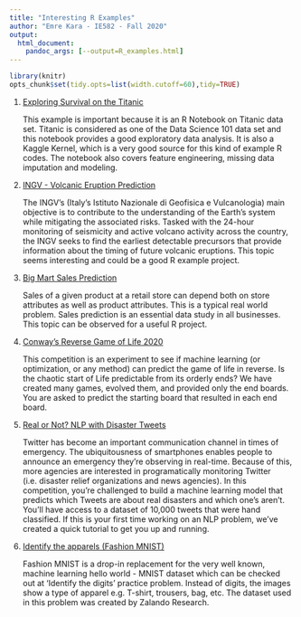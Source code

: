 ```yaml
---
title: "Interesting R Examples"
author: "Emre Kara - IE582 - Fall 2020"
output:
  html_document:
    pandoc_args: [--output=R_examples.html]
---
```

```r
library(knitr)
opts_chunk$set(tidy.opts=list(width.cutoff=60),tidy=TRUE)
```

1. [Exploring Survival on the Titanic](https://www.kaggle.com/mrisdal/exploring-survival-on-the-titanic)

    This example is important because it is an R Notebook on Titanic data set. Titanic is considered as one of the Data Science 101 data set and this notebook provides a good exploratory data analysis. It is also a Kaggle Kernel, which is a very good source for this kind of example R codes. The notebook also covers feature engineering, missing data imputation and modeling.

2. [INGV - Volcanic Eruption Prediction](https://www.kaggle.com/c/predict-volcanic-eruptions-ingv-oe)

    The INGV's (Italy's Istituto Nazionale di Geofisica e Vulcanologia) main objective is to contribute to the understanding of the Earth's system while mitigating the associated risks. Tasked with the 24-hour monitoring of seismicity and active volcano activity across the country, the INGV seeks to find the earliest detectable precursors that provide information about the timing of future volcanic eruptions. This topic seems interesting and could be a good R example project.
    
3. [Big Mart Sales Prediction](https://datahack.analyticsvidhya.com/contest/practice-problem-big-mart-sales-iii/)

    Sales of a given product at a retail store can depend both on store attributes as well as product attributes. This is a typical real world problem. Sales prediction is an essential data study in all businesses. This topic can be observed for a useful R project.
    
4. [Conway's Reverse Game of Life 2020](https://www.kaggle.com/c/conways-reverse-game-of-life-2020)

    This competition is an experiment to see if machine learning (or optimization, or any method) can predict the game of life in reverse. Is the chaotic start of Life predictable from its orderly ends? We have created many games, evolved them, and provided only the end boards. You are asked to predict the starting board that resulted in each end board.
    
5. [Real or Not? NLP with Disaster Tweets](https://www.kaggle.com/c/nlp-getting-started)

    Twitter has become an important communication channel in times of emergency.
The ubiquitousness of smartphones enables people to announce an emergency they’re observing in real-time. Because of this, more agencies are interested in programatically monitoring Twitter (i.e. disaster relief organizations and news agencies).
    In this competition, you’re challenged to build a machine learning model that predicts which Tweets are about real disasters and which one’s aren’t. You’ll have access to a dataset of 10,000 tweets that were hand classified. If this is your first time working on an NLP problem, we've created a quick tutorial to get you up and running.

6. [Identify the apparels (Fashion MNIST)](https://datahack.analyticsvidhya.com/contest/practice-problem-identify-the-apparels/)

    Fashion MNIST is a drop-in replacement for the very well known, machine learning hello world - MNIST dataset which can be checked out at ‘Identify the digits’ practice problem. Instead of digits, the images show a type of apparel e.g. T-shirt, trousers, bag, etc. The dataset used in this problem was created by Zalando Research.